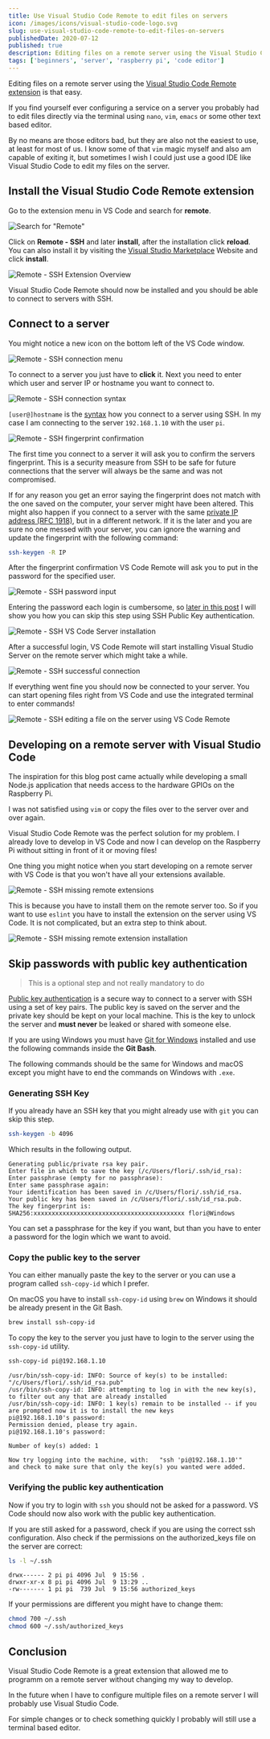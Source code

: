 ```yaml
---
title: Use Visual Studio Code Remote to edit files on servers
icon: /images/icons/visual-studio-code-logo.svg
slug: use-visual-studio-code-remote-to-edit-files-on-servers
publishedDate: 2020-07-12
published: true
description: Editing files on a remote server using the Visual Studio Code Remote extension is that easy.
tags: ['beginners', 'server', 'raspberry pi', 'code editor']
---
```


Editing files on a remote server using the [Visual Studio Code Remote extension](https://marketplace.visualstudio.com/items?itemName=ms-vscode-remote.remote-ssh) is that easy.

If you find yourself ever configuring a service on a server you probably had to edit files directly via the terminal using `nano`, `vim`, `emacs` or some other text based editor.

By no means are those editors bad, but they are also not the easiest to use, at least for most of us. I know some of that `vim` magic myself and also am capable of exiting it, but sometimes I wish I could just use a good IDE like Visual Studio Code to edit my files on the server.

## Install the Visual Studio Code Remote extension

Go to the extension menu in VS Code and search for **remote**.

![Search for "Remote"](/images/posts/use-visual-studio-code-remote-to-edit-files-on-servers-1.png)

Click on **Remote - SSH** and later **install**, after the installation click **reload**. You can also install it by visiting the [Visual Studio Marketplace](https://marketplace.visualstudio.com/items?itemName=ms-vscode-remote.remote-ssh) Website and click **install**.

![Remote - SSH Extension Overview](//images.ctfassets.net/hb3id6ag4raq/47QaqLrknWyQhiHLnBOUvs/45a5afc7e3178ad2ab0bf559a28464b2/Remote-SSH-overview.png 'VS Code Remote - SSH Extension Overview')

Visual Studio Code Remote should now be installed and you should be able to connect to servers with SSH.

## Connect to a server

You might notice a new icon on the bottom left of the VS Code window.

![Remote - SSH connection menu](//images.ctfassets.net/hb3id6ag4raq/1hpYHSsX3Q0ecDvfkhcAk9/752cc2abf2615828bd7d1b81a88e7fa8/Remote-SSH-connection-menu.png 'VS Code Remote connection menu')

To connect to a server you just have to **click** it. Next you need to enter which user and server IP or hostname you want to connect to.

![Remote - SSH connection syntax](//images.ctfassets.net/hb3id6ag4raq/65SqIZWGrWbiyDLAXocjfv/b60e07527fb890d7c97a95dff5748f64/Remote-SSH-connection-command.png 'SSH connection syntax')

`[user@]hostname` is the [syntax](https://man.openbsd.org/ssh) how you connect to a server using SSH. In my case I am connecting to the server `192.168.1.10` with the user `pi`.

![Remote - SSH fingerprint confirmation](//images.ctfassets.net/hb3id6ag4raq/7IlwgZMFGm2g5hPoE4L2W4/3a2103d1c4870726ad218be88f87200d/Remote-SSH-confirm-fingerprint.png 'confirming the server fingerprint')

The first time you connect to a server it will ask you to confirm the servers fingerprint. This is a security measure from SSH to be safe for future connections that the server will always be the same and was not compromised.

If for any reason you get an error saying the fingerprint does not match with the one saved on the computer, your server might have been altered. This might also happen if you connect to a server with the same [private IP address (RFC 1918)](https://en.wikipedia.org/wiki/Private_network), but in a different network. If it is the later and you are sure no one messed with your server, you can ignore the warning and update the fingerprint with the following command:

```bash
ssh-keygen -R IP
```

After the fingerprint confirmation VS Code Remote will ask you to put in the password for the specified user.

![Remote - SSH password input](//images.ctfassets.net/hb3id6ag4raq/3UZUA4Ht3DT9yksgKazlIc/9d9f58bc778ef4688ecc72621b657bba/Remote-SSH-password.png 'SSH password prompt')

Entering the password each login is cumbersome, so [later in this post](#Skip-passwords-with-public-key-authentication) I will show you how you can skip this step using SSH Public Key authentication.

![Remote - SSH VS Code Server installation](//images.ctfassets.net/hb3id6ag4raq/1dQHaO1xkI8B8p53jEPqb0/43a33a71865513093857654e53cb02f6/Remote-SSH-vs-code-server-installation.png 'Visual Studio Server is being installed')

After a successful login, VS Code Remote will start installing Visual Studio Server on the remote server which might take a while.

![Remote - SSH successful connection](//images.ctfassets.net/hb3id6ag4raq/2xRLOLJpvqoet2NWK4lTdZ/7066a79f87536b21243a4042bda96314/Remote-SSH-connected.png 'successful connection to the server')

If everything went fine you should now be connected to your server. You can start opening files right from VS Code and use the integrated terminal to enter commands!

![Remote - SSH editing a file on the server using VS Code Remote](//images.ctfassets.net/hb3id6ag4raq/3C6UCqWinrAu00OchRGHn0/4143816dee832b26dbc2d0b024f57007/Remote-SSH-file-open.png 'editing .bashrc file on the server using VS Code')

## Developing on a remote server with Visual Studio Code

The inspiration for this blog post came actually while developing a small Node.js application that needs access to the hardware GPIOs on the Raspberry Pi.

I was not satisfied using `vim` or copy the files over to the server over and over again.

Visual Studio Code Remote was the perfect solution for my problem. I already love to develop in VS Code and now I can develop on the Raspberry Pi without sitting in front of it or moving files!

One thing you might notice when you start developing on a remote server with VS Code is that you won't have all your extensions available.

![Remote - SSH missing remote extensions](//images.ctfassets.net/hb3id6ag4raq/7cHNX3b9Oqf5ac5rKn0F4I/322d3944092864b698f588ea3fbebc97/Remote-SSH-remote-extensions.png 'Remote server has no extensions installed')

This is because you have to install them on the remote server too. So if you want to use `eslint` you have to install the extension on the server using VS Code. It is not complicated, but an extra step to think about.

![Remote - SSH missing remote extension installation](/images/posts/use-visual-studio-code-remote-to-edit-files-on-servers-2.png)

## Skip passwords with public key authentication

> This is a optional step and not really mandatory to do

[Public key authentication](https://en.wikipedia.org/wiki/Public-key_cryptography) is a secure way to connect to a server with SSH using a set of key pairs. The public key is saved on the server and the private key should be kept on your local machine. This is the key to unlock the server and **must never** be leaked or shared with someone else.

If you are using Windows you must have [Git for Windows](https://gitforwindows.org/) installed and use the following commands inside the **Git Bash**.

The following commands should be the same for Windows and macOS except you might have to end the commands on Windows with `.exe`.

### Generating SSH Key

If you already have an SSH key that you might already use with `git` you can skip this step.

```bash
ssh-keygen -b 4096
```

Which results in the following output.

```
Generating public/private rsa key pair.
Enter file in which to save the key (/c/Users/flori/.ssh/id_rsa):
Enter passphrase (empty for no passphrase):
Enter same passphrase again:
Your identification has been saved in /c/Users/flori/.ssh/id_rsa.
Your public key has been saved in /c/Users/flori/.ssh/id_rsa.pub.
The key fingerprint is:
SHA256:xxxxxxxxxxxxxxxxxxxxxxxxxxxxxxxxxxxxxxxxxx flori@Windows
```

You can set a passphrase for the key if you want, but than you have to enter a password for the login which we want to avoid.

### Copy the public key to the server

You can either manually paste the key to the server or you can use a program called `ssh-copy-id` which I prefer.

On macOS you have to install `ssh-copy-id` using `brew` on Windows it should be already present in the Git Bash.

```bash
brew install ssh-copy-id
```

To copy the key to the server you just have to login to the server using the
`ssh-copy-id` utility.

```bash
ssh-copy-id pi@192.168.1.10
```

```
/usr/bin/ssh-copy-id: INFO: Source of key(s) to be installed: "/c/Users/flori/.ssh/id_rsa.pub"
/usr/bin/ssh-copy-id: INFO: attempting to log in with the new key(s), to filter out any that are already installed
/usr/bin/ssh-copy-id: INFO: 1 key(s) remain to be installed -- if you are prompted now it is to install the new keys
pi@192.168.1.10's password:
Permission denied, please try again.
pi@192.168.1.10's password:

Number of key(s) added: 1

Now try logging into the machine, with:   "ssh 'pi@192.168.1.10'"
and check to make sure that only the key(s) you wanted were added.
```

### Verifying the public key authentication

Now if you try to login with `ssh` you should not be asked for a password.
VS Code should now also work with the public key authentication.

If you are still asked for a password, check if you are using the correct
ssh configuration. Also check if the permissions on the authorized_keys
file on the server are correct:

```bash
ls -l ~/.ssh
```

```
drwx------ 2 pi pi 4096 Jul  9 15:56 .
drwxr-xr-x 8 pi pi 4096 Jul  9 13:29 ..
-rw------- 1 pi pi  739 Jul  9 15:56 authorized_keys
```

If your permissions are different you might have to change them:

```bash
chmod 700 ~/.ssh
chmod 600 ~/.ssh/authorized_keys
```

## Conclusion

Visual Studio Code Remote is a great extension that allowed me to programm on a remote server without changing my way to develop.

In the future when I have to configure multiple files on a remote server I will probably use Visual Studio Code.

For simple changes or to check something quickly I probably will still use a terminal based editor.
